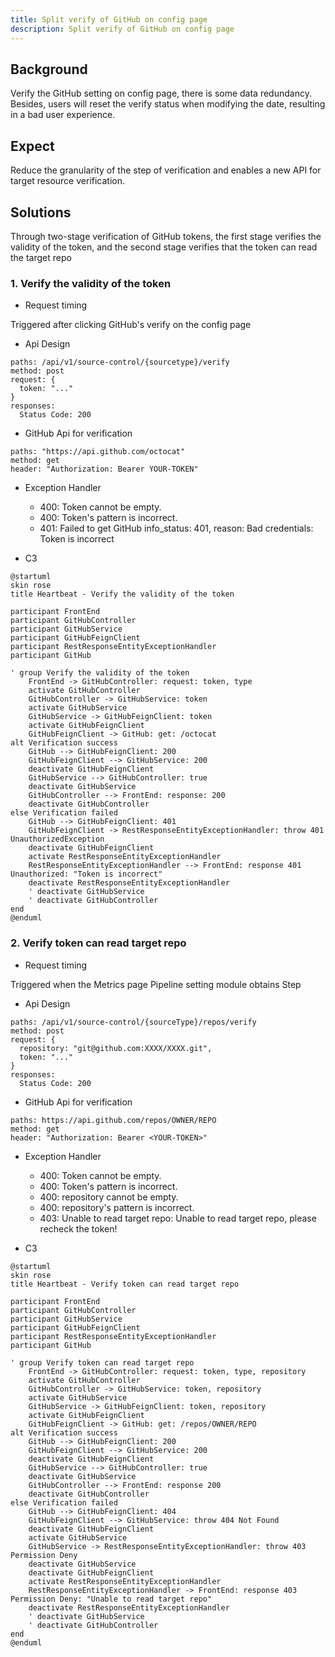 ```yaml
---
title: Split verify of GitHub on config page
description: Split verify of GitHub on config page
---
```


## Background

Verify the GitHub setting on config page, there is some data redundancy. Besides, users will reset the verify status when modifying the date, resulting in a bad user experience.

## Expect

Reduce the granularity of the step of verification and enables a new API for target resource verification.

## Solutions

Through two-stage verification of GitHub tokens, the first stage verifies the validity of the token, and the second stage verifies that the token can read the target repo

### 1. Verify the validity of the token

- Request timing

Triggered after clicking GitHub's verify on the config page

- Api Design
```
paths: /api/v1/source-control/{sourcetype}/verify
method: post
request: {
  token: "..."
}
responses:
  Status Code: 200
```
- GitHub Api for verification
```
paths: "https://api.github.com/octocat"
method: get
header: "Authorization: Bearer YOUR-TOKEN"
```
- Exception Handler
  - 400: Token cannot be empty.
  - 400: Token's pattern is incorrect.
  - 401: Failed to get GitHub info_status: 401, reason: Bad credentials: Token is incorrect

- C3
```plantuml
@startuml
skin rose
title Heartbeat - Verify the validity of the token

participant FrontEnd
participant GitHubController
participant GitHubService
participant GitHubFeignClient
participant RestResponseEntityExceptionHandler
participant GitHub

' group Verify the validity of the token
    FrontEnd -> GitHubController: request: token, type
    activate GitHubController
    GitHubController -> GitHubService: token
    activate GitHubService
    GitHubService -> GitHubFeignClient: token
    activate GitHubFeignClient
    GitHubFeignClient -> GitHub: get: /octocat
alt Verification success
    GitHub --> GitHubFeignClient: 200
    GitHubFeignClient --> GitHubService: 200
    deactivate GitHubFeignClient
    GitHubService --> GitHubController: true
    deactivate GitHubService
    GitHubController --> FrontEnd: response: 200
    deactivate GitHubController
else Verification failed
    GitHub --> GitHubFeignClient: 401
    GitHubFeignClient -> RestResponseEntityExceptionHandler: throw 401 UnauthorizedException
    deactivate GitHubFeignClient
    activate RestResponseEntityExceptionHandler
    RestResponseEntityExceptionHandler --> FrontEnd: response 401 Unauthorized: "Token is incorrect"
    deactivate RestResponseEntityExceptionHandler
    ' deactivate GitHubService
    ' deactivate GitHubController
end
@enduml
```

### 2. Verify token can read target repo
- Request timing

Triggered when the Metrics page Pipeline setting module obtains Step

- Api Design
```
paths: /api/v1/source-control/{sourceType}/repos/verify
method: post
request: {
  repository: "git@github.com:XXXX/XXXX.git",
  token: "..."
}
responses:
  Status Code: 200
```
- GitHub Api for verification
```
paths: https://api.github.com/repos/OWNER/REPO
method: get
header: "Authorization: Bearer <YOUR-TOKEN>"
```
- Exception Handler
  - 400: Token cannot be empty.
  - 400: Token's pattern is incorrect.
  - 400: repository cannot be empty.
  - 400: repository's pattern is incorrect.
  - 403: Unable to read target repo: Unable to read target repo, please recheck the token!

- C3
```plantuml
@startuml
skin rose
title Heartbeat - Verify token can read target repo

participant FrontEnd
participant GitHubController
participant GitHubService
participant GitHubFeignClient
participant RestResponseEntityExceptionHandler
participant GitHub

' group Verify token can read target repo
    FrontEnd -> GitHubController: request: token, type, repository
    activate GitHubController
    GitHubController -> GitHubService: token, repository
    activate GitHubService
    GitHubService -> GitHubFeignClient: token, repository
    activate GitHubFeignClient
    GitHubFeignClient -> GitHub: get: /repos/OWNER/REPO
alt Verification success
    GitHub --> GitHubFeignClient: 200
    GitHubFeignClient --> GitHubService: 200
    deactivate GitHubFeignClient
    GitHubService --> GitHubController: true
    deactivate GitHubService
    GitHubController --> FrontEnd: response 200
    deactivate GitHubController
else Verification failed
    GitHub --> GitHubFeignClient: 404
    GitHubFeignClient --> GitHubService: throw 404 Not Found
    deactivate GitHubFeignClient
    activate GitHubService
    GitHubService -> RestResponseEntityExceptionHandler: throw 403 Permission Deny
    deactivate GitHubService
    deactivate GitHubFeignClient
    activate RestResponseEntityExceptionHandler
    RestResponseEntityExceptionHandler -> FrontEnd: response 403 Permission Deny: "Unable to read target repo"
    deactivate RestResponseEntityExceptionHandler
    ' deactivate GitHubService
    ' deactivate GitHubController
end
@enduml
```

